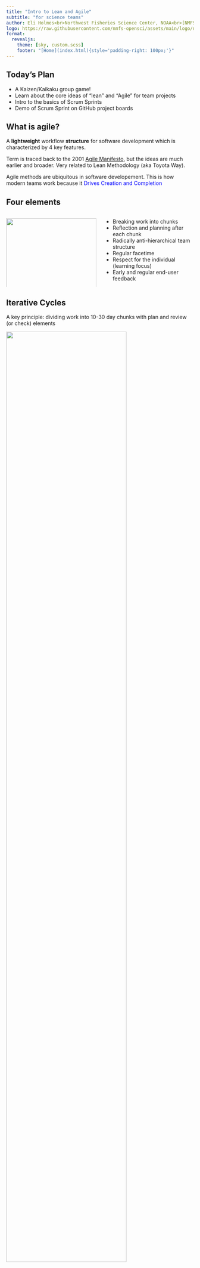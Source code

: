 ```yaml
---
title: "Intro to Lean and Agile"
subtitle: "for science teams"
author: Eli Holmes<br>Northwest Fisheries Science Center, NOAA<br>[NMFS Open Science](https://nmfs-opensci.github.io/)<br><br>Fish 549 March 3, 2023
logo: https://raw.githubusercontent.com/nmfs-opensci/assets/main/logo/nmfs-opensci-logo3.png
format:
  revealjs: 
    theme: [sky, custom.scss]
    footer: "[Home](index.html){style='padding-right: 100px;'}"
---
```


## Today's Plan {style="\"position:absolute;" top="20;" left="0"}

-   A Kaizen/Kaikaku group game!
-   Learn about the core ideas of "lean" and "Agile" for team projects
-   Intro to the basics of Scrum Sprints
-   Demo of Scrum Sprint on GitHub project boards

## What is agile?

A **lightweight** workflow **structure** for software development which is characterized by 4 key features.

Term is traced back to the 2001 [Agile Manifesto](https://agilemanifesto.org/), but the ideas are much earlier and broader. Very related to Lean Methodology (aka Toyota Way).

::: callout-important
Agile methods are ubiquitous in software developement. This is how modern teams work because it [Drives Creation and Completion]{style="color: blue"}
:::

## Four elements {.smaller}

::: columns
::: {.column width="50%"}
![](images/agile-elements.png){fig-align="center" width="100%"}
:::

::: {.column width="50%"}
-   Breaking work into chunks
-   Reflection and planning after each chunk
-   Radically anti-hierarchical team structure
-   Regular facetime
-   Respect for the individual (learning focus)
-   Early and regular end-user feedback
:::
:::

## Iterative Cycles

A key principle: dividing work into 10-30 day chunks with plan and review (or check) elements

![](images/PDCA-Multi-Loop.png){fig-align="center" width="80%"}

## Self-organizing teams {.smaller}

<hr>

Adopt habits that organically improve team flow and efficiency.

<hr>

::: columns
::: {.column width="50%"}
### Task boards

-   visualize your workflow
-   team awareness
-   encourages cycles of work
-   helps team not waste time on unimportant things
:::
::: {.column width="50%"}
### Facetime

-   short daily check-ins, aka "stand-ups"
-   co-working, group or often paired
:::
:::

## Task boards

![](images/GitHub-task-board.png){fig-align="center" width="100%"}

## Why use a task board? {.smaller}

::: columns
::: {.column width="50%"}
![](images/Kanban_board_example.jpeg){fig-align="center" width="100%"}
:::

::: {.column width="50%"}
-   team awareness fundamentally changes the team dynamic

-   forces work to be iterative and incremental

-   helps team define a minimally complete chunk of work that can be reviewed

-   quickly reveals bottlenecks and barriers
:::
:::

## Keeping the task board up to date {.smaller}

Keeping the team task board fresh won't happen by itself. Everyone get pulled into their own rabbit hole and then team becomes silo-ed.

::: columns
::: {.column width="50%"}
**Daily Standup**

![](images/standup-cartoon.jpeg){fig-align="center" width="100%"}
:::

::: {.column style="border:4px solid black; padding: 10px; width: 40%;"}

time-boxed 15 minutes

what I did yesterday, what I plan to do today, any barriers

a designated team facilitator runs this

done around the task board

can be done asynchronously but much better if it is live

gets the team in flow
:::
:::

## Scrum

Most popular and widely used method in software development, but not restricted to software at all.

![](images/scrum-cycle.png){fig-align="center" width="80%"}

Formalizes the workflow cycles and events

## Scrum Roles and Artifacts {.smaller}

::: columns
::: {.column width="50%"}
**Roles**

-   **Product Owner**: Job is to decide what the group is doing and curate the backlog of tasks
-   **Scrum master**: Facilitator and coach the team
-   **Developers**: Do the tasks
:::

::: {.column width="50%"}
**Artifacts**

-   **Backlog**: All the planned tasks in various stages of ready
-   **Sprint Backlog**: Things to be completed in current sprint
-   **Product Increment**: What you will complete in this sprint. Needs to be something you can demo or present
:::
:::

## Sprint Cycle {.smaller}

**Product Owner** Works on the backlog and gets tasks ready for next sprint.

::: columns
::: {.column width="50%"}
**Scrum Master**

-   Day 1: **Facilitates** planning mtg
-   Day 8-28:
    -   **Runs** daily standups.
    -   **Helps** team members with barriers
    -   **Works with** product owner
-   Last day: **Facilitate** Retrospective meeting
:::

::: {.column style="width: 50%; color: blue"}
**Team**

-   Day 1: **Sprint Planning**
-   Day 8-28: **Work on tasks** with daily standups
-   2 days before end of sprint: **Sprint Review** Show work to "customer"<sup>1</sup>
-   Last day: **Retrospective** Team reflects on how their process of work did and picks one thing to do better
:::
:::

::: smaller
1 In a science context, this might be a presentation outside of the team. Formal enough that you need to do a good job.
:::

## I left out some big parts of Scrum {.smaller}

**This is a Lean/Agile/Kaizen methodology**

-   radically anti-hierarchical team structure
-   rethinking of human agency within team structures
-   radical candor and authenticity within teams

**Scrum as implemented in software development**

**User Stories and Epics** How you plan tasks as Scrum is implemented in software development.

**Velocity** Velocity and measuring the size of tasks is a key part of Scrum in software development.

## Next steps to learn

* Watch some of the videos or read a intro book. I found this 3-hr video course most helpful. Free via UW Libraries. [Scrum Fundamentals](https://learning.oreilly.com/videos/scrum-fundamentals/9780133749076/)

* Once you understand the basics, start experimenting with sprints and sprint planning on your own (solo), e.g. for a talk or a class paper. Get used to the plan, work from tasks, review framework before trying with a group.

* Watch me plan a simple solo sprint. 5 minute video. [Simple Sprint Planning using GitHub](https://youtu.be/eit4s9hRwfA)


## Example Sprint with GitHub

::: columns
::: {.column width="50%"}
![](images/simple-gh-sprint-tasks.png){fig-align="center" width="100%"}
:::
::: {.column style="width: 50%; color: blue"}
![](images/simple-gh-sprint-board.png){fig-align="center" width="100%"}
:::
:::



## Videos to learn more

::: columns
::: {.column width="50%"}
### Kanban Boards

Atlassian Kanban video series

[{{< fa brands youtube >}} intro](https://www.youtube.com/watch?v=iVaFVa7HYj4)

[{{< fa brands youtube >}} designing your Kanban board](https://www.youtube.com/watch?v=Bcid33tgq8A)

[{{< fa brands youtube >}} work in progress limits](https://www.youtube.com/watch?v=zEJn6eQO6FE)

[{{< fa brands youtube >}} writing kanban cards](https://www.youtube.com/watch?v=PxXdcQrPIUI)
:::

::: {.column width="50%"}
### Scrum

These cover the basic elements

[{{< fa brands youtube >}} 5 minute intro to Scrum](https://www.youtube.com/watch?v=ZiEcq9uvi4Y&t=12s) Basic Structure of Scrum

[{{< fa brands youtube >}} 12 minute intro to Scrum](https://www.youtube.com/watch?v=XU0llRltyFM) Product development perspective

[{{< fa brands youtube >}} LabScrum](https://labscrum.org/video-resources)
:::
:::

## Some references I liked

* I really liked this video course. You can get it free via UW Libraries. [Scrum Fundamentals](https://learning.oreilly.com/videos/scrum-fundamentals/9780133749076/)

* Scrum: The Ultimate Beginner’s Guide To Learn And Master Scrum Agile Framework by Hein Smith

* Scrum: The Art of Doing Twice the Work in Half the Time by Jeff Sutherland *History, won't teach you Scrum*






